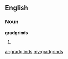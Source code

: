 ==English==

===Noun===
'''gradgrinds'''

# {{obsolete}} {{plural of|[[gradgrind]]}}

[[ar:gradgrinds]]
[[my:gradgrinds]]
